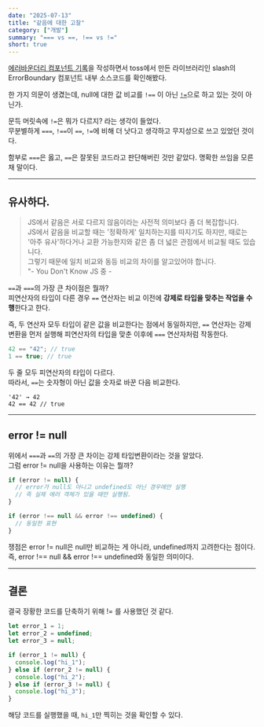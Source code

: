 ```yaml
---
date: "2025-07-13"
title: "같음에 대한 고찰"
category: ["개발"]
summary: "=== vs ==, !== vs !="
short: true
---
```


[에러바운더리 컴포넌트 기록](https://www.geuni.me/blog/2025/06/06/error-boundary)을 작성하면서 toss에서 만든 라이브러리인 slash의 ErrorBoundary 컴포넌트 내부 소스코드를 확인해봤다.

한 가지 의문이 생겼는데, null에 대한 값 비교를 `!==` 이 아닌 [`!=`](https://github.com/toss/slash/blob/570759f2edbc9c6f413cb2ee6ab828073f61402a/packages/react/error-boundary/src/ErrorBoundary.tsx#L86)으로 하고 있는 것이 아닌가.

문득 머릿속에 `!=`은 뭐가 다르지? 라는 생각이 들었다.  
무분별하게 `===`, `!==`이 `==`, `!=`에 비해 더 낫다고 생각하고 무지성으로 쓰고 있었던 것이다.

함부로 `===`은 옳고, `==`은 잘못된 코드라고 판단해버린 것만 같았다. 명확한 쓰임을 모른 채 말이다.

---

## 유사하다.

> JS에서 같음은 서로 다르지 않음이라는 사전적 의미보다 좀 더 복잡합니다.  
> JS에서 같음을 비교할 때는 '정확하게' 일치하는지를 따지기도 하지만, 때로는 '아주 유사'하다거나 교환 가능한지와 같은 좀 더 넓은 관점에서 비교될 때도 있습니다.  
> 그렇기 때문에 일치 비교와 동등 비교의 차이를 알고있어야 합니다.  
> \"- You Don't Know JS 중 -

`==`과 `===`의 가장 큰 차이점은 뭘까?  
피연산자의 타입이 다른 경우 `==` 연산자는 비교 이전에 **강제로 타입을 맞추는 작업을 수행**한다고 한다.

즉, 두 연산자 모두 타입이 같은 값을 비교한다는 점에서 동일하지만, `==` 연산자는 강제 변환을 먼저 실행해 피연산자의 타입을 맞춘 이후에 `===` 연산자처럼 작동한다.

```js
42 == "42"; // true
1 == true; // true
```

두 줄 모두 피연산자의 타입이 다르다.  
따라서, `==`는 숫자형이 아닌 값을 숫자로 바꾼 다음 비교한다.

```
'42' → 42
42 == 42 // true
```

---

## error != null

위에서 `===`과 `==`의 가장 큰 차이는 강제 타입변환이라는 것을 알았다.  
그럼 error != null을 사용하는 이유는 뭘까?

```js
if (error != null) {
  // error가 null도 아니고 undefined도 아닌 경우에만 실행
  // 즉 실제 에러 객체가 있을 때만 실행됨.
}

if (error !== null && error !== undefined) {
  // 동일한 표현
}
```

쟁점은 error != null은 null만 비교하는 게 아니라, undefined까지 고려한다는 점이다.  
즉, error !== null && error !== undefined와 동일한 의미이다.

---

## 결론

결국 장황한 코드를 단축하기 위해 != 를 사용했던 것 같다.

```js
let error_1 = 1;
let error_2 = undefined;
let error_3 = null;

if (error_1 != null) {
  console.log("hi_1");
} else if (error_2 != null) {
  console.log("hi_2");
} else if (error_3 != null) {
  console.log("hi_3");
}
```

해당 코드를 실행했을 때, `hi_1`만 찍히는 것을 확인할 수 있다.
